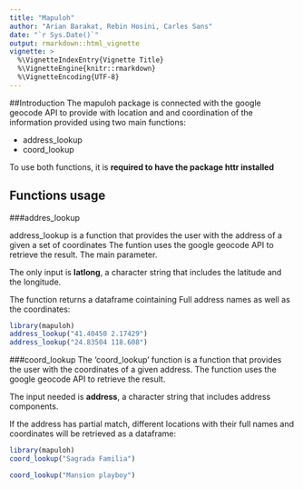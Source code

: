 ```yaml
---
title: "Mapuloh"
author: "Arian Barakat, Rebin Hosini, Carles Sans"
date: "`r Sys.Date()`"
output: rmarkdown::html_vignette
vignette: >
  %\VignetteIndexEntry{Vignette Title}
  %\VignetteEngine{knitr::rmarkdown}
  %\VignetteEncoding{UTF-8}
---
```

##Introduction
The mapuloh package is connected with the google geocode API to provide with location and and coordination of the information provided using two main functions: 


- address_lookup
- coord_lookup

To use both functions, it is **required to have the package httr installed** 

## Functions usage

###addres_lookup

address_lookup is a function that provides the user with the address of a given a set of coordinates The funtion uses the google geocode API to retrieve the result. The main parameter. 

The only input is **latlong**, a character string that includes the latitude and the longitude.

The function returns a dataframe cointaining Full address names as well as the coordinates:

```r
library(mapuloh)
address_lookup("41.40450 2.17429")
address_lookup("24.83504 118.608")

```


###coord_lookup
The 'coord_lookup' function is a function that provides the user with the coordinates of a given address. The function uses the google geocode API to retrieve the result.

The input needed is **address**, a character string that includes address components.

If the address has partial match, different locations with their full names and  coordinates will be retrieved as a dataframe:

```r
library(mapuloh)
coord_lookup("Sagrada Familia")

coord_lookup("Mansion playboy")

```


